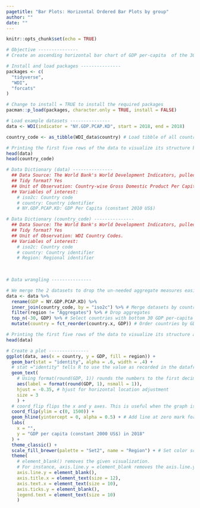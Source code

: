 ```yaml
---
pagetitle: "Bar Plots: Horizontal Ordered Bar Plots by group"
author: ""
date: ""
---
```


```r
knitr::opts_chunk$set(echo = TRUE)
```

```r
# Objective ---------------
# Create an ascending horizontal bar chart of GDP per-capita  of the 30 countries with the lowest values, color-coded by region. 

# Install and load packages ---------------
packages <- c(
  "tidyverse",
  "WDI",
  "forcats"
)

# Change to install = TRUE to install the required packages
pacman::p_load(packages, character.only = TRUE, install = FALSE)

# Load example datasets ---------------
data <- WDI(indicator = "NY.GDP.PCAP.KD", start = 2018, end = 2018)

country_code <- as_tibble(WDI_data$country) # Load tibble of all countries in WDI database

# Printing the first five rows of the data to visualize its structure before data wrangling
head(data)
head(country_code)

# Data Dictionary (data) ---------------
  ## Data Source: The World Bank's World Development Indicators, pulled from the internet directly using the "WDI" package. 
  ## Tidy format? Yes
  ## Unit of Observation: Country-wise Gross Domestic Product Per Capita (2018).
  ## Variables of interest:
    # iso2c: Country code
    # country: Country identifier
    # NY.GDP.PCAP.KD: GDP Per Capita (constant 2010 US$)

# Data Dictionary (country_code) ---------------
  ## Data Source: The World Bank's World Development Indicators, pulled from the internet directly using the "WDI" package. 
  ## Tidy format? Yes
  ## Unit of Observation: WDI Country Codes.
  ## Variables of interest:
    # iso2c: Country code
    # country: Country identifier
    # Region: Regional identifier
   
   

# Data wrangling ---------------

# We merge the 2 datasets to drop the un-needed aggregate measures easily.
data <- data %>%
  rename(GDP = NY.GDP.PCAP.KD) %>% 
  inner_join(country_code, by = "iso2c") %>% # Merge datasets by country code
  filter(region != "Aggregates") %>% # Drop aggregates 
  top_n(-30, GDP) %>% # Select countries with bottom 30 GDP per-capita
  mutate(country = fct_reorder(country.x, GDP)) # Order countries by GDP (ascending)

# Printing the first five rows of the data to visualize its structure after data wrangling
head(data)

# Create a plot ---------------
ggplot(data, aes(x = country, y = GDP, fill = region)) +
  geom_bar(stat = "identity", alpha = .6, width = .4) + 
  # stat ="identity" tells R to use the value as recorded in the dataframe
  geom_text(
    # Using format(round(GDP, 1)) rounds the numbers to the first decimal point
    aes(label = format(round(GDP, 1), nsmall = 1)), 
    hjust = -0.35, # hjust for horizontal location adjustment 
    size = 3
    ) +
  # coord_flip flips the x and y axes. This is useful when the graph is too long (horizontally) or too tall (vertically)
  coord_flip(ylim = c(0, 1500)) +
  geom_hline(yintercept = 0, alpha = 0.5) + # Add line at zero mark for visualization
  labs(
    x = "",
    y = "GDP per capita (constant 2000 US$) in 2018"
  ) + 
  theme_classic() +
  scale_fill_brewer(palette = "Set2", name = "Region") + # Set color scheme, color code by region
  theme(
    # element_blank() removes the given visualization. 
    # For instance, axis.line.y = element_blank removes the axis.line.y
    axis.line.y = element_blank(),
    axis.title.x = element_text(size = 12),
    axis.text.x = element_text(size = 10),
    axis.ticks.y = element_blank(),
    legend.text = element_text(size = 10)
    )
  
```

